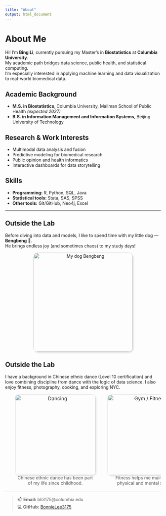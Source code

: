 ```yaml
---
title: "About"
output: html_document
---
```


# About Me

Hi! I’m **Bing Li**, currently pursuing my Master’s in **Biostatistics** at **Columbia University**.  
My academic path bridges data science, public health, and statistical computing.  
I’m especially interested in applying machine learning and data visualization to real-world biomedical data.

## Academic Background
- **M.S. in Biostatistics**, Columbia University, Mailman School of Public Health *(expected 2027)*  
- **B.S. in Information Management and Information Systems**, Beijing University of Technology

## Research & Work Interests
- Multimodal data analysis and fusion  
- Predictive modeling for biomedical research  
- Public opinion and health informatics  
- Interactive dashboards for data storytelling  

## Skills
- **Programming:** R, Python, SQL, Java  
- **Statistical tools:** Stata, SAS, SPSS  
- **Other tools:** Git/GitHub, Neo4j, Excel  

---

## Outside the Lab

Before diving into data and models, I like to spend time with my little dog — **Bengbeng** 🐶.  
He brings endless joy (and sometimes chaos) to my study days!

<div style="text-align:center; margin-top:12px; margin-bottom:24px;">
  <img src="images/bengbeng.jpg" alt="My dog Bengbeng"
       style="width:320px; border-radius:14px; box-shadow:2px 2px 6px rgba(0,0,0,0.2);">
</div>

## Outside the Lab
I have a background in Chinese ethnic dance (Level 10 certification) and love combining discipline from dance with the logic of data science. I also enjoy fitness, photography, cooking, and exploring NYC.

<table style="border-collapse:separate; border-spacing:24px 0; margin-top:8px;">
  <tr>
    <td style="text-align:center; vertical-align:top;">
      <img src="images/dance.jpg" alt="Dancing"
           style="width:260px; max-width:100%; height:auto; border-radius:12px; box-shadow:2px 2px 6px rgba(0,0,0,0.15);">
      <br>
      <span style="font-size:0.9em; color:#555;">Chinese ethnic dance has been part of my life since childhood.</span>
    </td>
    <td style="text-align:center; vertical-align:top;">
      <img src="images/gym.jpg" alt="Gym / Fitness"
           style="width:260px; max-width:100%; height:auto; border-radius:12px; box-shadow:2px 2px 6px rgba(0,0,0,0.15);">
      <br>
      <span style="font-size:0.9em; color:#555;">Fitness helps me maintain both physical and mental strength.</span>
    </td>
  </tr>
</table>

---

> 📫 **Email:** bli3175@columbia.edu  
> 💻 **GitHub:** [BonnieLee3175](https://github.com/BonnieLee3175)